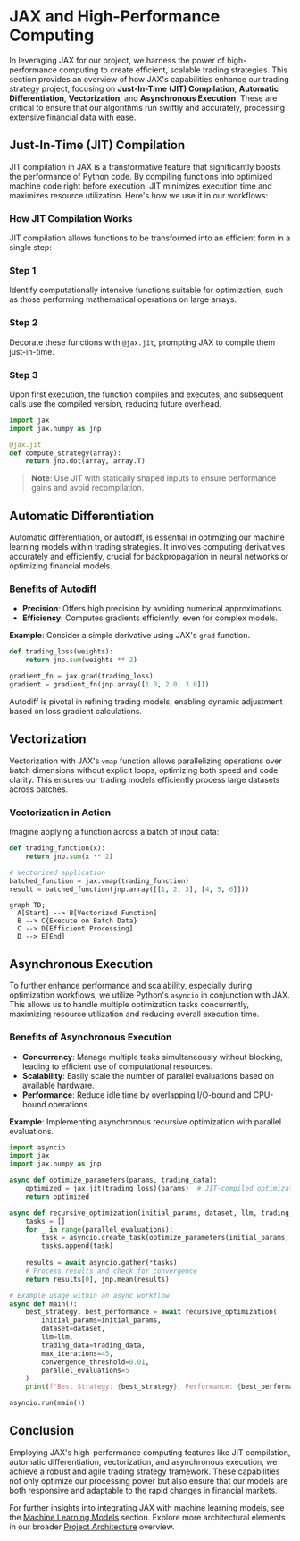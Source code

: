 # JAX and High-Performance Computing

In leveraging JAX for our project, we harness the power of high-performance computing to create efficient, scalable trading strategies. This section provides an overview of how JAX's capabilities enhance our trading strategy project, focusing on **Just-In-Time (JIT) Compilation**, **Automatic Differentiation**, **Vectorization**, and **Asynchronous Execution**. These are critical to ensure that our algorithms run swiftly and accurately, processing extensive financial data with ease.

## Just-In-Time (JIT) Compilation

JIT compilation in JAX is a transformative feature that significantly boosts the performance of Python code. By compiling functions into optimized machine code right before execution, JIT minimizes execution time and maximizes resource utilization. Here's how we use it in our workflows:

### How JIT Compilation Works

JIT compilation allows functions to be transformed into an efficient form in a single step:

<Steps>

### Step 1

Identify computationally intensive functions suitable for optimization, such as those performing mathematical operations on large arrays.

### Step 2

Decorate these functions with `@jax.jit`, prompting JAX to compile them just-in-time.

### Step 3

Upon first execution, the function compiles and executes, and subsequent calls use the compiled version, reducing future overhead.

</Steps>

```python
import jax
import jax.numpy as jnp

@jax.jit
def compute_strategy(array):
    return jnp.dot(array, array.T)
```

> **Note**: Use JIT with statically shaped inputs to ensure performance gains and avoid recompilation.

## Automatic Differentiation

Automatic differentiation, or autodiff, is essential in optimizing our machine learning models within trading strategies. It involves computing derivatives accurately and efficiently, crucial for backpropagation in neural networks or optimizing financial models.

### Benefits of Autodiff

- **Precision**: Offers high precision by avoiding numerical approximations.
- **Efficiency**: Computes gradients efficiently, even for complex models.
  
**Example**: Consider a simple derivative using JAX's `grad` function.

```python
def trading_loss(weights):
    return jnp.sum(weights ** 2)

gradient_fn = jax.grad(trading_loss)
gradient = gradient_fn(jnp.array([1.0, 2.0, 3.0]))
```

<Callout>Autodiff is pivotal in refining trading models, enabling dynamic adjustment based on loss gradient calculations.</Callout>

## Vectorization

Vectorization with JAX's `vmap` function allows parallelizing operations over batch dimensions without explicit loops, optimizing both speed and code clarity. This ensures our trading models efficiently process large datasets across batches.

### Vectorization in Action

Imagine applying a function across a batch of input data:

```python
def trading_function(x):
    return jnp.sum(x ** 2)

# Vectorized application
batched_function = jax.vmap(trading_function)
result = batched_function(jnp.array([[1, 2, 3], [4, 5, 6]]))
```

```mermaid
graph TD;
  A[Start] --> B[Vectorized Function]
  B --> C{Execute on Batch Data}
  C --> D[Efficient Processing]
  D --> E[End]
```

## Asynchronous Execution

To further enhance performance and scalability, especially during optimization workflows, we utilize Python's `asyncio` in conjunction with JAX. This allows us to handle multiple optimization tasks concurrently, maximizing resource utilization and reducing overall execution time.

### Benefits of Asynchronous Execution

- **Concurrency**: Manage multiple tasks simultaneously without blocking, leading to efficient use of computational resources.
- **Scalability**: Easily scale the number of parallel evaluations based on available hardware.
- **Performance**: Reduce idle time by overlapping I/O-bound and CPU-bound operations.

**Example**: Implementing asynchronous recursive optimization with parallel evaluations.

```python
import asyncio
import jax
import jax.numpy as jnp

async def optimize_parameters(params, trading_data):
    optimized = jax.jit(trading_loss)(params)  # JIT-compiled optimization step
    return optimized

async def recursive_optimization(initial_params, dataset, llm, trading_data, max_iterations=45, convergence_threshold=0.01, parallel_evaluations=5):
    tasks = []
    for _ in range(parallel_evaluations):
        task = asyncio.create_task(optimize_parameters(initial_params, trading_data))
        tasks.append(task)
    
    results = await asyncio.gather(*tasks)
    # Process results and check for convergence
    return results[0], jnp.mean(results)

# Example usage within an async workflow
async def main():
    best_strategy, best_performance = await recursive_optimization(
        initial_params=initial_params,
        dataset=dataset,
        llm=llm,
        trading_data=trading_data,
        max_iterations=45,
        convergence_threshold=0.01,
        parallel_evaluations=5
    )
    print(f"Best Strategy: {best_strategy}, Performance: {best_performance}")

asyncio.run(main())
```

## Conclusion

Employing JAX's high-performance computing features like JIT compilation, automatic differentiation, vectorization, and asynchronous execution, we achieve a robust and agile trading strategy framework. These capabilities not only optimize our processing power but also ensure that our models are both responsive and adaptable to the rapid changes in financial markets.

For further insights into integrating JAX with machine learning models, see the [Machine Learning Models](/project-architecture/machine-learning-models) section. Explore more architectural elements in our broader [Project Architecture](/project-architecture) overview.
